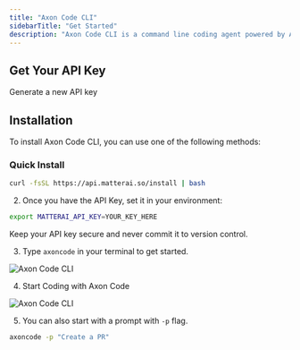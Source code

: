 ```yaml
---
title: "Axon Code CLI"
sidebarTitle: "Get Started"
description: "Axon Code CLI is a command line coding agent powered by Axon Code model"
---
```


## Get Your API Key

<CardGroup cols={2}>
  <Card title="Get API Key" icon="key" href="/management/api-keys">
    Generate a new API key
  </Card>
</CardGroup>

## Installation

To install Axon Code CLI, you can use one of the following methods:

### Quick Install

```bash
curl -fsSL https://api.matterai.so/install | bash
```

2. Once you have the API Key, set it in your environment:

```bash
export MATTERAI_API_KEY=YOUR_KEY_HERE
```

<Note>Keep your API key secure and never commit it to version control.</Note>

3. Type `axoncode` in your terminal to get started.

<Frame>
  <img src="/images/cli/axon-code-cli-1.png" alt="Axon Code CLI" />
</Frame>

4. Start Coding with Axon Code

<Frame>
  <img src="/images/cli/axon-code-cli-2.png" alt="Axon Code CLI" />
</Frame>

5. You can also start with a prompt with `-p` flag.

```bash
axoncode -p "Create a PR"
```
